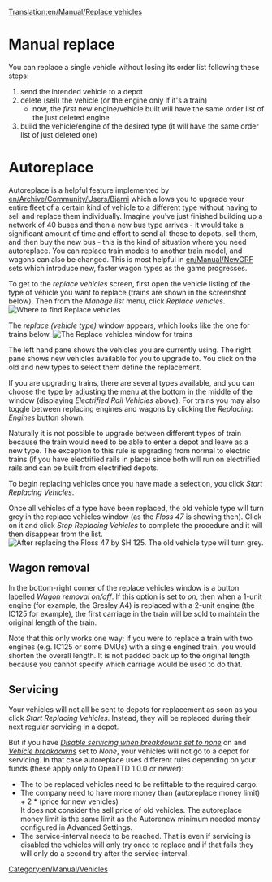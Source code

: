 [[Translation:en/Manual/Replace vehicles]]
{{en/Manual/Tutorial/Navigation}}
= Manual replace =
You can replace a single vehicle without losing its order list following these steps:
#send the intended vehicle to a depot
#delete (sell) the vehicle (or the engine only if it's a train)
#*now, the ''first'' new engine/vehicle built will have the same order list of the just deleted engine
#build the vehicle/engine of the desired type (it will have the same order list of just deleted one)

= Autoreplace =

Autoreplace is a helpful feature implemented by [[en/Archive/Community/Users/Bjarni]] which allows you to upgrade your entire fleet of a certain kind of vehicle to a different type without having to sell and replace them individually. Imagine you've just finished building up a network of 40 buses and then a new bus type arrives - it would take a significant amount of time and effort to send all those to depots, sell them, and then buy the new bus - this is the kind of situation where you need autoreplace. You can replace train models to another train model, and wagons can also be changed. This is most helpful in [[en/Manual/NewGRF]] sets which introduce new, faster wagon types as the game progresses. 


To get to the ''replace vehicles'' screen, first open the vehicle listing of the type of vehicle you want to replace (trains are shown in the screenshot below).  Then from the ''Manage list'' menu, click ''Replace vehicles''.
[[File:en/Manual/ManageList.png|frame|none|Where to find ''Replace vehicles'']]

The ''replace (vehicle type)'' window appears, which looks like the one for trains below.
[[File:en/Manual/ReplaceTrain.png|frame|none|The ''Replace vehicles'' window for trains]]

The left hand pane shows the vehicles you are currently using.  The right pane shows new vehicles available for you to upgrade to.  You click on the old and new types to select them define the replacement. 

If you are upgrading trains, there are several types available, and you can choose the type by adjusting the menu at the bottom in the middle of the window (displaying ''Electrified Rail Vehicles'' above).  For trains you may also toggle between replacing engines and wagons by clicking the ''Replacing: Engines'' button shown.

Naturally it is not possible to upgrade between different types of train because the train would need to be able to enter a depot and leave as a new type.  The exception to this rule is upgrading from normal to electric trains (if you have electrified rails in place) since both will run on electrified rails and can be built from electrified depots.

To begin replacing vehicles once you have made a selection, you click ''Start Replacing Vehicles''.

Once all vehicles of a type have been replaced, the old vehicle type will turn grey in the replace vehicles window (as the ''Floss 47'' is showing then).  Click on it and click ''Stop Replacing Vehicles'' to complete the procedure and it will then disappear from the list.
[[File:en/Manual/ReplaceTrain2.png|frame|none|After replacing the ''Floss 47'' by ''SH 125''. The old vehicle type will turn grey.]]

==Wagon removal==
In the bottom-right corner of the replace vehicles window is a button labelled  ''Wagon removal on/off''. If this option is set to ''on'', then when a 1-unit engine (for example, the Gresley A4) is replaced with a 2-unit engine (the IC125 for example), the first carriage in the train will be sold to maintain the original length of the train. 

Note that this only works one way; if you were to replace a train with two engines (e.g. IC125 or some DMUs) with a single engined train, you would shorten the overall length. It is not padded back up to the original length because you cannot specify which carriage would be used to do that.

==Servicing==
Your vehicles will not all be sent to depots for replacement as soon as you click ''Start Replacing Vehicles''.  Instead, they will be replaced during their next regular servicing in a depot.

But if you have ''[[en/Archive/Manual/Settings/Advanced Settings/Vehicles#disable-servicing-when-breakdowns-set-to-none|Disable servicing when breakdowns set to none]]'' on and ''[[en/Archive/Manual/Settings/Difficulty#vehicle-breakdowns|Vehicle breakdowns]]'' set to ''None'', your vehicles will not go to a depot for servicing. In that case autoreplace uses different rules depending on your funds (these apply only to OpenTTD 1.0.0 or newer):
* The to be replaced vehicles need to be refittable to the required cargo.
* The company need to have more money than (autoreplace money limit) + 2 * (price for new vehicles)<br/>It does not consider the sell price of old vehicles. The autoreplace money limit is the same limit as the Autorenew minimum needed money configured in Advanced Settings.
* The service-interval needs to be reached. That is even if servicing is disabled the vehicles will only try once to replace and if that fails they will only do a second try after the service-interval.


[[Category:en/Manual/Vehicles]]